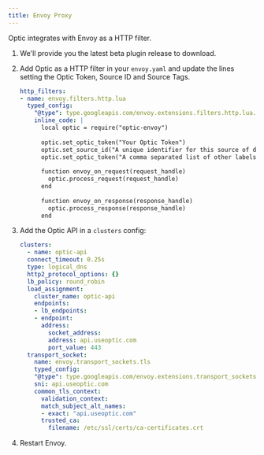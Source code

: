 ```yaml
---
title: Envoy Proxy
---
```



<Beta />

Optic integrates with Envoy as a HTTP filter.

1. We'll provide you the latest beta plugin release to download.

1. Add Optic as a HTTP filter in your `envoy.yaml` and update the lines setting the Optic Token, Source ID and Source Tags.

    ``` yaml
    http_filters:
    - name: envoy.filters.http.lua
      typed_config:
        "@type": type.googleapis.com/envoy.extensions.filters.http.lua.v3.Lua
        inline_code: |
          local optic = require("optic-envoy")
  
          optic.set_optic_token("Your Optic Token")
          optic.set_source_id("A unique identifier for this source of data")
          optic.set_optic_token("A comma separated list of other labels to send to Optic")
  
          function envoy_on_request(request_handle)
            optic.process_request(request_handle)
          end
  
          function envoy_on_response(response_handle)
            optic.process_response(response_handle)
          end
    ```

1. Add the Optic API in a `clusters` config:

    ```yaml
    clusters:
      - name: optic-api
      connect_timeout: 0.25s
      type: logical_dns
      http2_protocol_options: {}
      lb_policy: round_robin
      load_assignment:
        cluster_name: optic-api
        endpoints:
        - lb_endpoints:
        - endpoint:
          address:
            socket_address:
            address: api.useoptic.com
            port_value: 443
      transport_socket:
        name: envoy.transport_sockets.tls
        typed_config:
        "@type": type.googleapis.com/envoy.extensions.transport_sockets.tls.v3.UpstreamTlsContext
        sni: api.useoptic.com
        common_tls_context: 
          validation_context:
          match_subject_alt_names:
          - exact: "api.useoptic.com"
          trusted_ca:
            filename: /etc/ssl/certs/ca-certificates.crt
    ```

1. Restart Envoy.


<BetaFooter />